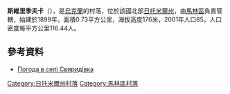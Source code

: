 {{coord|50|57|14|N|29|23|7|E|scale:30000|display=title}}

'''斯維里季夫卡'''（{{lang-uk|Свиридівка}}），是[[烏克蘭|烏克蘭]]的村落，位於該國北部[[日托米爾州|日托米爾州]]，由[[馬林區|馬林區]]負責管轄，始建於1899年，面積0.73平方公里，海拔高度176米，2001年人口85，人口密度每平方公里116.44人。

==參考資料==
* [http://weather.in.ua/ua/zhitomirskaja/23387 Погода в селі Свиридівка] {{Wayback|url=http://weather.in.ua/ua/zhitomirskaja/23387 |date=20111219163334 }}

{{DEFAULTSORT:Свиридівка}}
[[Category:日托米爾州村落|Category:日托米爾州村落]]
[[Category:馬林區村落|Category:馬林區村落]]


{{Zhytomyr-geo-stub}}